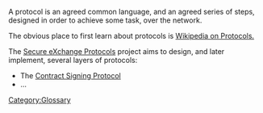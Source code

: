 [[Category:Glossary]] 

A protocol is an agreed common language, and an agreed series of steps, designed in order to achieve some task, over the network. 

The obvious place to first learn about protocols is [[http://en.wikipedia.org/wiki/Communications_protocol| Wikipedia on Protocols.]]

The [[Main|Secure eXchange Protocols]] project aims to design, and later implement, several layers of protocols:
* The [[Contract Signing Protocol|Contract Signing Protocol]]
* ...